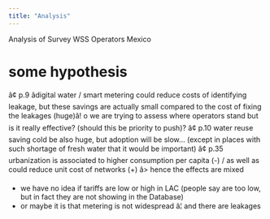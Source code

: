 ```yaml
---
title: "Analysis"
---
```


Analysis of Survey WSS Operators Mexico


# some hypothesis 


â¢	p.9 âdigital water / smart metering could reduce costs of identifying leakage, but these savings are actually small compared to the cost of fixing the leakages (huge)â!
o	we are trying to assess where operators stand but is it really effective? (should this be priority to push)?
â¢	p.10 water reuse saving cold be also huge, but adoption will be slow... (except in places with such shortage of fresh water that it would be important) 
â¢	p.35 urbanization is associated to higher consumption per capita (-) / as well as could reduce unit cost of networks (+) â> hence the effects are mixed

* we have no idea if tariffs are low or high in LAC (people say are too low, but in fact they are not showing in the Database) 
* or maybe it is that metering is not widespread â¦ and there are leakages 
